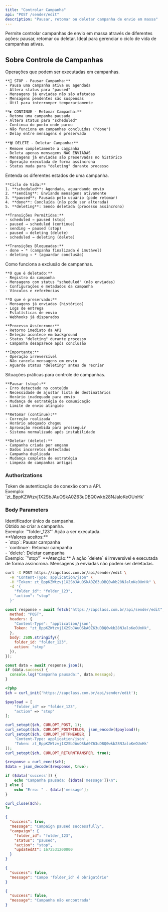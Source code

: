 ```yaml
---
title: "Controlar Campanha"
api: "POST /sender/edit"
description: "Pausar, retomar ou deletar campanha de envio em massa"
---
```


Permite controlar campanhas de envio em massa através de diferentes ações: pausar, retomar ou deletar. Ideal para gerenciar o ciclo de vida de campanhas ativas.

## Sobre Controle de Campanhas

<AccordionGroup>
  <Accordion title="Ações Disponíveis" icon="sliders">
    Operações que podem ser executadas em campanhas.

    **🛑 STOP - Pausar Campanha:**
    - Pausa uma campanha ativa ou agendada
    - Altera status para "paused"
    - Mensagens já enviadas não são afetadas
    - Mensagens pendentes são suspensas
    - Útil para interromper temporariamente

    **▶️ CONTINUE - Retomar Campanha:**
    - Retoma uma campanha pausada
    - Altera status para "scheduled"
    - Continua do ponto onde parou
    - Não funciona em campanhas concluídas ("done")
    - Delay entre mensagens é preservado

    **🗑️ DELETE - Deletar Campanha:**
    - Remove completamente a campanha
    - Deleta apenas mensagens NÃO ENVIADAS
    - Mensagens já enviadas são preservadas no histórico
    - Operação executada de forma assíncrona
    - Status muda para "deleting" durante processo
  </Accordion>

  <Accordion title="Status de Campanhas" icon="flag">
    Entenda os diferentes estados de uma campanha.

    **Ciclo de Vida:**
    1. **scheduled**: Agendada, aguardando envio
    2. **sending**: Enviando mensagens ativamente
    3. **paused**: Pausada pelo usuário (pode retomar)
    4. **done**: Concluída (não pode ser alterada)
    5. **deleting**: Sendo deletada (processo assíncrono)

    **Transições Permitidas:**
    - scheduled → paused (stop)
    - paused → scheduled (continue)
    - sending → paused (stop)
    - paused → deleting (delete)
    - scheduled → deleting (delete)

    **Transições Bloqueadas:**
    - done → * (campanha finalizada é imutável)
    - deleting → * (aguardar conclusão)
  </Accordion>

  <Accordion title="Comportamento de Delete" icon="trash">
    Como funciona a exclusão de campanhas.

    **O que é deletado:**
    - Registro da campanha
    - Mensagens com status "scheduled" (não enviadas)
    - Configurações e metadados da campanha
    - Vínculos e referências

    **O que é preservado:**
    - Mensagens já enviadas (histórico)
    - Logs de entrega
    - Estatísticas de envio
    - Webhooks já disparados

    **Processo Assíncrono:**
    - Retorno imediato da API
    - Deleção acontece em background
    - Status "deleting" durante processo
    - Campanha desaparece após conclusão

    **Importante:**
    - Operação irreversível
    - Não cancela mensagens em envio
    - Aguarde status "deleting" antes de recriar
  </Accordion>

  <Accordion title="Casos de Uso" icon="lightbulb">
    Situações práticas para controle de campanhas.

    **Pausar (stop):**
    - Erro detectado no conteúdo
    - Necessidade de ajustar lista de destinatários
    - Horário inadequado para envio
    - Mudança de estratégia de comunicação
    - Limite de envio atingido

    **Retomar (continue):**
    - Correção realizada
    - Horário adequado chegou
    - Aprovação recebida para prosseguir
    - Sistema normalizado após instabilidade

    **Deletar (delete):**
    - Campanha criada por engano
    - Dados incorretos detectados
    - Campanha duplicada
    - Mudança completa de estratégia
    - Limpeza de campanhas antigas
  </Accordion>
</AccordionGroup>

### Authorizations

<ParamField path="token" type="string" required>
  Token de autenticação de conexão com a API. <br />
  Exemplo: `zt_BppKZWtzvj1X2SbJAuOSkA0Z63uDBQ0wkb28NJaloKeOUnHk`
</ParamField>

### Body Parameters

<ParamField path="folder_id" type="string" required>
  Identificador único da campanha. <br />
  Obtido ao criar a campanha. <br />
  Exemplo: `"folder_123"`
</ParamField>

<ParamField path="action" type="string" required>
  Ação a ser executada. <br />
  **Valores aceitos:** <br />
  - `stop`: Pausar campanha <br />
  - `continue`: Retomar campanha <br />
  - `delete`: Deletar campanha <br />
  Exemplo: `"stop"`
</ParamField>

<Warning>
  **Atenção:** A ação `delete` é irreversível e executada de forma assíncrona. Mensagens já enviadas não podem ser deletadas.
</Warning>

<RequestExample>

```bash cURL
curl -X POST https://zapclass.com.br/api/sender/edit \
  -H "Content-Type: application/json" \
  -H "Token: zt_BppKZWtzvj1X2SbJAuOSkA0Z63uDBQ0wkb28NJaloKeOUnHk" \
  -d '{
    "folder_id": "folder_123",
    "action": "stop"
  }'
```

```javascript JavaScript
const response = await fetch("https://zapclass.com.br/api/sender/edit", {
  method: "POST",
  headers: {
    "Content-Type": "application/json",
    Token: "zt_BppKZWtzvj1X2SbJAuOSkA0Z63uDBQ0wkb28NJaloKeOUnHk",
  },
  body: JSON.stringify({
    folder_id: "folder_123",
    action: "stop"
  }),
});

const data = await response.json();
if (data.success) {
  console.log("Campanha pausada:", data.message);
}
```

```php PHP
<?php
$ch = curl_init('https://zapclass.com.br/api/sender/edit');

$payload = [
    "folder_id" => "folder_123",
    "action" => "stop"
];

curl_setopt($ch, CURLOPT_POST, 1);
curl_setopt($ch, CURLOPT_POSTFIELDS, json_encode($payload));
curl_setopt($ch, CURLOPT_HTTPHEADER, [
    'Content-Type: application/json',
    'Token: zt_BppKZWtzvj1X2SbJAuOSkA0Z63uDBQ0wkb28NJaloKeOUnHk'
]);
curl_setopt($ch, CURLOPT_RETURNTRANSFER, true);

$response = curl_exec($ch);
$data = json_decode($response, true);

if ($data['success']) {
    echo "Campanha pausada: {$data['message']}\n";
} else {
    echo "Erro: " . $data['message'];
}

curl_close($ch);
?>
```

</RequestExample>

<ResponseExample>

```json 200
{
  "success": true,
  "message": "Campaign paused successfully",
  "campaign": {
    "folder_id": "folder_123",
    "status": "paused",
    "action": "stop",
    "updatedAt": 1672531200000
  }
}
```

```json 400
{
  "success": false,
  "message": "Campo 'folder_id' é obrigatório"
}
```

```json 404
{
  "success": false,
  "message": "Campanha não encontrada"
}
```

</ResponseExample>
